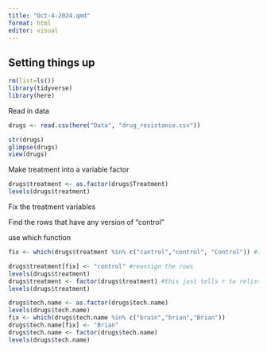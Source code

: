```yaml
---
title: "Oct-4-2024.qmd"
format: html
editor: visual
---
```


## Setting things up 

```r
rm(list=ls())
library(tidyverse)
library(here)

```

Read in data

```r
drugs <- read.csv(here("Data", "drug_resistance.csv"))

str(drugs)
glimpse(drugs)
view(drugs)
```

Make treatment into a variable factor

```r
drugs$treatment <- as.factor(drugs$Treatment)
levels(drugs$treatment)
```

Fix the treatment variables

Find the rows that have any version of "control"

use which function

```r
fix <- which(drugs$treatment %in% c("cantrol","control", "Control")) #identify the rows that need repair

drugs$treatment[fix] <- "control" #reassign the rows
levels(drugs$treatment)
drugs$treatment <- factor(drugs$treatment) #this just tells r to relist the levels of my factor now that they have changed 
levels(drugs$treatment)
```

```r
drugs$tech.name <- as.factor(drugs$tech.name)
levels(drugs$tech.name)
fix <- which(drugs$tech.name %in% c("brain","brian","Brian"))
drugs$tech.name[fix] <- "Brian"
drugs$tech.name <- factor(drugs$tech.name)
levels(drugs$tech.name)
```
